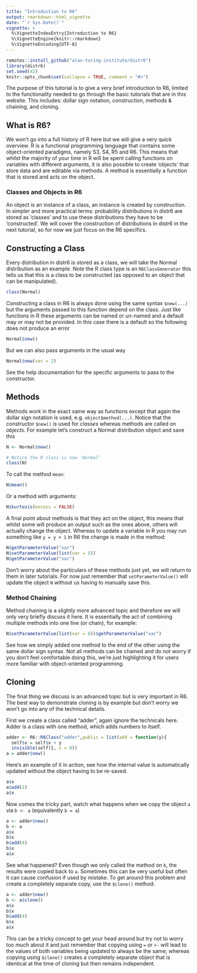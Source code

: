 ```yaml
---
title: "Introduction to R6"
output: rmarkdown::html_vignette
date: "`r Sys.Date()`"
vignette: >
  %\VignetteIndexEntry{Introduction to R6}
  %\VignetteEngine{knitr::rmarkdown}
  %\VignetteEncoding{UTF-8}
---
```


```r
remotes::install_github("alan-turing-institute/distr6")
library(distr6)
set.seed(42)
knitr::opts_chunk$set(collapse = TRUE, comment = "#>")
```

The purpose of this tutorial is to give a very brief introduction to R6, limited to the functionality needed to go through the basic tutorials that are in this website. This includes: dollar sign notation, construction, methods & chaining, and cloning.


## What is R6?

We won't go into a full history of R here but we will give a very quick overview. R is a functional programming language that contains some object-oriented paradigms, namely S3, S4, R5 and R6. This means that whilst the majority of your time in R will be spent calling functions on variables with different arguments, it is also possible to create 'objects' that store data and are editable via methods. A method is essentially a function that is stored and acts on the object.

### Classes and Objects in R6

An object is an instance of a class, an instance is created by construction. In simpler and more practical terms: probability distributions in distr6 are stored as 'classes' and to use these distributions they have to be 'constructed'. We will cover the construction of distributions in distr6 in the next tutorial, so for now we just focus on the R6 specifics.

## Constructing a Class

Every distribution in distr6 is stored as a class, we will take the Normal distribution as an example. Note the R class type is an `R6ClassGenerator` this tells us that this is a class to be constructed (as opposed to an object that can be manipulated).
```r
class(Normal)
```

Constructing a class in R6 is always done using the same syntax `$new(...)` but the arguments passed to this function depend on the class. Just like functions in R these arguments can be named or un-named and a default may or may not be provided. In this case there is a default so the following does not produce an error
```r
Normal$new()
```

But we can also pass arguments in the usual way
```r
Normal$new(var = 2)
```
See the help documentation for the specific arguments to pass to the constructor.

## Methods

Methods work in the exact same way as functions except that again the dollar sign notation is used, e.g. `object$method(...)`. Notice that the constructor `$new()` is used for *classes* whereas methods are called on *objects*. For example let's construct a Normal distribution object and save this 
```r
N <- Normal$new()

# Notice the R class is now 'Normal'
class(N)
```

To call the method `mean`:
```r
N$mean()
```
Or a method with arguments:
```r
N$kurtosis(excess = FALSE)
```

A final point about methods is that they act on the object, this means that whilst some will produce an output such as the ones above, others will actually change the object. Whereas to update a variable in R you may run something like `y = y + 1` in R6 the change is made in the method:
```r
N$getParameterValue("var")
N$setParameterValue(list(var = 5))
N$getParameterValue("var")
```
Don't worry about the particulars of these methods just yet, we will return to them in later tutorials. For now just remember that `setParameterValue()` will update the object `N` without us having to manually save this.

### Method Chaining

Method chaining is a slightly more advanced topic and therefore we will only very briefly discuss it here. It is essentially the act of combining multiple methods into one line (or chain), for example:
```r
N$setParameterValue(list(var = 6))$getParameterValue("var")
```
See how we simply added one method to the end of the other using the same dollar sign syntax. Not all methods can be chained and do not worry if you don't feel comfortable doing this, we're just highlighting it for users more familiar with object-oriented programming.

## Cloning

The final thing we discuss is an advanced topic but is very important in R6. The best way to demonstrate cloning is by example but don't worry we won't go into any of the technical details.

First we create a class called "adder", again ignore the technicals here. Adder is a class with one method, which adds numbers to itself. 
```r
adder <- R6::R6Class("adder",public = list(add = function(y){
  self$x = self$x + y
  invisible(self)}, x = 0))
a = adder$new()
```

Here's an example of it in action, see how the internal value is automatically updated without the object having to be re-saved.
```r
a$x
a$add(2)
a$x
```

Now comes the tricky part, watch what happens when we copy the object `a` via `b <- a` (equivalently `b = a`)
```r
a <- adder$new()
b <- a
a$x
b$x
b$add(4)
b$x
a$x
```

See what happened? Even though we only called the method on `b`, the results were copied back to `a`. Sometimes this can be very useful but often it can cause confusion if used by mistake. To get around this problem and create a completely separate copy, use the `$clone()` method:

```r
a <- adder$new()
b <- a$clone()
a$x
b$x
b$add(4)
b$x
a$x
```

This can be a tricky concept to get your head around but try not to worry too much about it and just remember that copying using `=` or `<-` will lead to the values of both variables being updated to always be the same; whereas copying using `$clone()` creates a completely separate object that is identical at the time of cloning but then remains independent.
